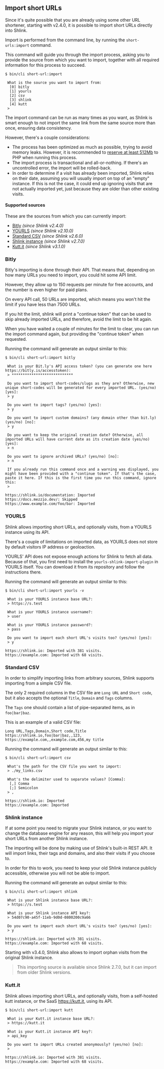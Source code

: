 
## Import short URLs

Since it's quite possible that you are already using some other URL shortener, starting with v2.4.0, it is possible to import short URLs directly into Shlink.

Import is performed from the command line, by running the `short-urls:import` command.

This command will guide you through the import process, asking you to provide the source from which you want to import, together with all required information for this process to succeed.

```
$ bin/cli short-url:import

 What is the source you want to import from:
  [0] bitly
  [1] yourls
  [2] csv
  [3] shlink
  [4] kutt
 >
```

The import command can be run as many times as you want, as Shlink is smart enough to not import the same link from the same source more than once, ensuring data consistency.

However, there's a couple considerations:

* The process has been optimized as much as possible, trying to avoid memory leaks. However, it is recommended to [reserve at least 512Mb](https://www.php.net/manual/en/ini.core.php#ini.memory-limit) to PHP when running this process.
* The import process is transactional and all-or-nothing. If there's an uncontrolled error, the import will be rolled-back.
* In order to determine if a visit has already been imported, Shlink relies on their date, assuming you will usually import on top of an "empty" instance. If this is not the case, it could end up ignoring visits that are not actually imported yet, just because they are older than other existing visits.

#### Supported sources

These are the sources from which you can currently import:

* [Bitly](/documentation/advanced/import-short-urls#bitly) *(since Shlink v2.4.0)*
* [YOURLS](/documentation/advanced/import-short-urls#yourls) *(since Shlink v2.10.0)*
* [Standard CSV](/documentation/advanced/import-short-urls#standard-csv) *(since Shlink v2.6.0)*
* [Shlink instance](/documentation/advanced/import-short-urls#shlink-instance) *(since Shlink v2.7.0)*
* [Kutt.it](/documentation/advanced/import-short-urls#kuttit) *(since Shlink v3.1.0)*

### Bitly

Bitly's importing is done through their API. That means that, depending on how many URLs you need to import, you could hit some API limit.

However, they allow up to 150 requests per minute for free accounts, and the number is even higher for paid plans.

On every API call, 50 URLs are imported, which means you won't hit the limit if you have less than 7500 URLs.

If you hit the limit, shlink will print a "continue token" that can be used to skip already imported URLs, and therefore, avoid the limit to be hit again.

When you have waited a couple of minutes for the limit to clear, you can run the import command again, but providing the "continue token" when requested.

Running the command will generate an output similar to this:

```shell
$ bin/cli short-url:import bitly

 What is your Bit.ly's API access token? (you can generate one here https://bitly.is/accesstoken):
 > ****************************

 Do you want to import short-codes/slugs as they are? Otherwise, new unique short-codes will be generated for every imported URL. (yes/no) [yes]:
 > y

 Do you want to import tags? (yes/no) [yes]:
 > y

 Do you want to import custom domains? (any domain other than bit.ly) (yes/no) [no]:
 > y

 Do you want to keep the original creation date? Otherwise, all imported URLs will have current date as its creation date (yes/no) [yes]:
 > n

 Do you want to ignore archived URLs? (yes/no) [no]:
 > n

 If you already run this command once and a warning was displayed, you might have been provided with a "continue token". If that's the case, paste it here. If this is the first time you run this command, ignore this:
 >

https://shlink.io/documentation: Imported
https://docs.mezzio.dev/: Skipped
https://www.example.com/foo/bar: Imported
```

### YOURLS

Shlink allows importing short URLs, and optionally visits, from a YOURLS instance using its API.

There's a couple of limitations on imported data, as YOURLS does not store by default visitors IP address or geoloaction.

<Callout type="warning">
  YOURLS' API does not expose enough actions for Shlink to fetch all data. Because of that, you first need to install the <code className="indivisible">yourls-shlink-import-plugin</code> in YOURLS itself. You can download it from <Link href="https://slnk.to/yourls-import">its repository</Link> and follow the instructions there.
</Callout>

Running the command will generate an output similar to this:

```shell
$ bin/cli short-url:import yourls -v

 What is your YOURLS instance base URL?:
 > https://s.test

 What is your YOURLS instance username?:
 > user

 What is your YOURLS instance password?:
 > pass

 Do you want to import each short URL's visits too? (yes/no) [yes]:
 > y

https://shlink.io: Imported with 381 visits.
https://example.com: Imported with 68 visits.
```

### Standard CSV

In order to simplify importing links from arbitrary sources, Shlink supports importing from a simple CSV file.

The only 2 required columns in the CSV file are `Long URL` and `Short code`, but it also accepts the optional `Title`, `Domain` and `Tags` columns.

The `Tags` one should contain a list of pipe-separated items, as in `foo|bar|baz`.

This is an example of a valid CSV file:

```
Long URL,Tags,Domain,Short code,Title
https://shlink.io,foo|bar|baz,,123,
https://example.com,,example.com,456,my title
```

Running the command will generate an output similar to this:

```shell
$ bin/cli short-url:import csv

 What's the path for the CSV file you want to import:
 > ./my_links.csv

 What's the delimiter used to separate values? [Comma]:
  [,] Comma
  [;] Semicolon
 > ,

https://shlink.io: Imported
https://example.com: Imported
```

### Shlink instance

If at some point you need to migrate your Shlink instance, or you want to change the database engine for any reason, this will help you import your short URLs from another Shlink instance.

The importing will be done by making use of Shlink's built-in REST API. It will import links, their tags and domains, and also their visits if you choose to.

In order for this to work, you need to keep your old Shlink instance publicly accessible, otherwise you will not be able to import.

Running the command will generate an output similar to this:

```shell
$ bin/cli short-url:import shlink

 What is your Shlink instance base URL?:
 > https://s.test

 What is your Shlink instance API key?:
 > 54d07c90-a45f-11eb-9d0d-0800200c9a66

 Do you want to import each short URL's visits too? (yes/no) [yes]:
 > y

https://shlink.io: Imported with 381 visits.
https://example.com: Imported with 68 visits.
```

<Callout type="info">
  Starting with v3.4.0, Shlink also allows to import orphan visits from the original Shlink instance.
</Callout>

> This importing source is available since Shlink 2.7.0, but it can import from older Shlink versions.

### Kutt.it

Shlink allows importing short URLs, and optionally visits, from a self-hosted kutt instance, or the SaaS https://kutt.it, using its API.

```shell
$ bin/cli short-url:import kutt

 What is your Kutt.it instance base URL?:
 > https://kutt.it

 What is your Kutt.it instance API key?:
 > api_key

 Do you want to import URLs created anonymously? (yes/no) [no]:
 >

https://shlink.io: Imported with 381 visits.
https://example.com: Imported with 68 visits.
```
